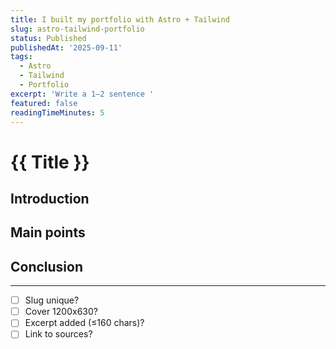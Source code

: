 ```yaml
---
title: I built my portfolio with Astro + Tailwind
slug: astro-tailwind-portfolio
status: Published
publishedAt: '2025-09-11'
tags:
  - Astro
  - Tailwind
  - Portfolio
excerpt: 'Write a 1–2 sentence '
featured: false
readingTimeMinutes: 5
---
```

# \{\{ Title \}\}
## Introduction
## Main points
## Conclusion
---
- [ ] Slug unique?
- [ ] Cover 1200x630?
- [ ] Excerpt added (≤160 chars)?
- [ ] Link to sources?
<br />
